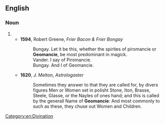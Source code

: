 {{also|géomancie}}
==English==

===Noun===
{{en-noun|-}}

# {{obsolete spelling of|en|geomancy}}
#* '''1594''', Robert Greene, ''Frier Bacon & Frier Bongay''
#*: Bungay. Let it be this, whether the spirites of piromancie or '''Geomancie''', be most predominant in magick.<br />Vander. I say of Piromancie.<br />Bungay. And I of Geomancie.
#* '''1620''', J. Melton, ''Astrologaster''
#*: Sometimes they answer to that they are called for, by divers figures Men or Women set in polisht Stone, Iton, Brasse, Steele, Glasse, or the Nayles of ones hand; and this is called by the generall Name of '''Geomancie''': And most commonly to such as these, they chuse out Women and Children.

[[Category:en:Divination]]